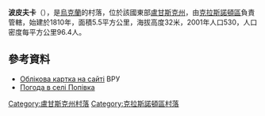 {{coord|48|22|11|N|39|55|4|E|scale:100000|display=title}}

'''波皮夫卡'''（{{lang-uk|Попівка}}），是[[烏克蘭|烏克蘭]]的村落，位於該國東部[[盧甘斯克州|盧甘斯克州]]，由[[克拉斯諾頓區|克拉斯諾頓區]]負責管轄，始建於1810年，面積5.5平方公里，海拔高度32米，2001年人口530，人口密度每平方公里96.4人。

==參考資料==
* [http://w1.c1.rada.gov.ua/pls/z7503/A005?rdat1=03.01.2014&rf7571=18022 Облікова картка на сайті] {{Wayback|url=http://w1.c1.rada.gov.ua/pls/z7503/A005?rdat1=03.01.2014&rf7571=18022 |date=20140103223954 }} ВРУ
* [http://weather.in.ua/ua/lyganskaja/21294 Погода в селі Попівка] {{Wayback|url=http://weather.in.ua/ua/lyganskaja/21294 |date=20111220031315 }}

{{DEFAULTSORT:Попівка}}
[[Category:盧甘斯克州村落|Category:盧甘斯克州村落]]
[[Category:克拉斯諾頓區村落|Category:克拉斯諾頓區村落]]


{{Luhansk-geo-stub}}